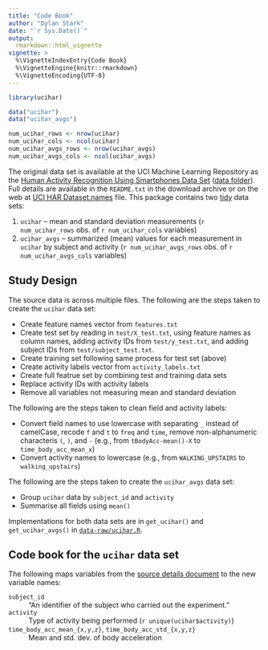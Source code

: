 ```yaml
---
title: "Code Book"
author: "Dylan Stark"
date: "`r Sys.Date()`"
output:
  rmarkdown::html_vignette
vignette: >
  %\VignetteIndexEntry{Code Book}
  %\VignetteEngine{knitr::rmarkdown}
  %\VignetteEncoding{UTF-8}
---
```


```r
library(ucihar)

data("ucihar")
data("ucihar_avgs")

num_ucihar_rows <- nrow(ucihar)
num_ucihar_cols <- ncol(ucihar)
num_ucihar_avgs_rows <- nrow(ucihar_avgs)
num_ucihar_avgs_cols <- ncol(ucihar_avgs)
```

The original data set is available at the UCI Machine Learning Repository as the [Human Activity Recognition Using Smartphones Data Set](http://archive.ics.uci.edu/ml/datasets/Human+Activity+Recognition+Using+Smartphones) ([data folder](http://archive.ics.uci.edu/ml/machine-learning-databases/00240/)).
Full details are available in the `README.txt` in the download archive or on the web at [UCI HAR Dataset.names](http://archive.ics.uci.edu/ml/machine-learning-databases/00240/UCI%20HAR%20Dataset.names) file.
This package contains two [tidy](http://tidyverse.org) data sets:

1. `ucihar` -- mean and standard deviation measurements (`r num_ucihar_rows` obs. of `r num_ucihar_cols` variables)
2. `ucihar_avgs` -- summarized (mean) values for each measurement in `ucihar` by subject and activity (`r num_ucihar_avgs_rows` obs. of `r num_ucihar_avgs_cols` variables)

## Study Design

The source data is across multiple files.
The following are the steps taken to create the `ucihar` data set:

* Create feature names vector from `features.txt`
* Create test set by reading in `test/X_test.txt`, using feature names as column names, adding activity IDs from `test/y_test.txt`, and adding subject IDs from `test/subject_test.txt`.
* Create training set following same process for test set (above)
* Create activity labels vector from `activity_labels.txt`
* Create full featrue set by combining test and training data sets
* Replace activity IDs with activity labels
* Remove all variables not measuring mean and standard deviation

The following are the steps taken to clean field and activity labels:

* Convert field names to use lowercase with separating `_` instead of camelCase, recode `f` and `t` to `freq` and `time`, remove non-alphanumeric characteris `(`, `)`, and `-` (e.g., from `tBodyAcc-mean()-X` to `time_body_acc_mean_x`)
* Convert activity names to lowercase (e.g., from `WALKING_UPSTAIRS` to `walking_upstairs`)

The following are the steps taken to create the `ucihar_avgs` data set:

* Group `ucihar` data by `subject_id` and `activity`
* Summarise all fields using `mean()`

Implementations for both data sets are in `get_ucihar()` and `get_ucihar_avgs()` in [`data-raw/ucihar.R`](data-raw/ucihar.R).

## Code book for the `ucihar` data set

The following maps variables from the [source details document](http://archive.ics.uci.edu/ml/machine-learning-databases/00240/UCI%20HAR%20Dataset.names) to the new variable names:
  
`subject_id`
  : "An identifier of the subject who carried out the experiment."

`activity`
  : Type of activity being performed (`r unique(ucihar$activity)`)

`time_body_acc_mean_{x,y,z}`, `time_body_acc_std_{x,y,z}`
  : Mean and std. dev. of body acceleration


